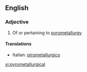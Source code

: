 ==English==

===Adjective===
{{en-adj}}

# Of or pertaining to [[pyrometallurgy]]

====Translations====
{{top}}
*Italian: [[pirometallurgico]]
{{mid}}

{{bottom}}

[[vi:pyrometallurgical]]